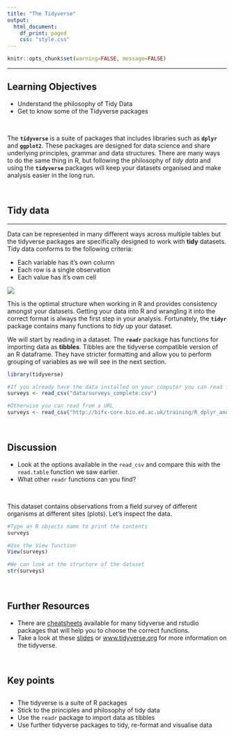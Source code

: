 ```yaml
---
title: "The Tidyverse"
output:
  html_document:
    df_print: paged
    css: "style.css"
---
```


<head>
<script src="https://kit.fontawesome.com/ece750edd7.js" crossorigin="anonymous"></script>
</head>

```r
knitr::opts_chunk$set(warning=FALSE, message=FALSE)
```

----

##
<div class="objectives">
<h2><i class="far fa-check-square"></i> Learning Objectives</h2>
 * Understand the philosophy of Tidy Data
 * Get to know some of the Tidyverse packages
</div>
<br>

The **`tidyverse`** is a suite of packages that includes libraries such as **`dplyr`** and **`ggplot2`**. These packages are designed for data science and share underlying principles, grammar and data structures. There are many ways to do the same thing in R, but following the philosophy of *tidy data* and using the **`tidyverse`** packages will keep your datasets organised and make analysis easier in the long run. 

<br>

## Tidy data
***

Data can be represented in many different ways across multiple tables but the tidyverse packages are specifically designed to work with **tidy** datasets. Tidy data conforms to the following criteria:

* Each variable has it's own column
* Each row is a single observation
* Each value has it's own cell

![](images/tidy.png)

This is the optimal structure when working in R and provides consistency amongst your datasets. Getting your data into R and wrangling it into the correct format is always the first step in your analysis. Fortunately, the **`tidyr`** package contains many functions to *tidy* up your dataset.

We will start by reading in a dataset. The **`readr`** package has functions for importing data as **tibbles**. Tibbles are the tidyverse compatible version of an R dataframe. They have stricter formatting and allow you to perform grouping of variables as we will see in the next section.

```r
library(tidyverse)

#If you already have the data installed on your computer you can read from a file:
surveys <- read_csv("data/surveys_complete.csv")
```

```r
#Otherwise you can read from a URL
surveys <- read_csv("http://bifx-core.bio.ed.ac.uk/training/R_dplyr_and_ggplot2/data/surveys_complete.csv")
```

<br>
<div class="discussion">
<h2><i class="far fa-bell"></i> Discussion</h2>
* Look at the options available in the `read_csv` and compare this with the `read.table` function we saw earlier.
* What other `readr` functions can you find?
</div>
<br>

This dataset contains observations from a field survey of different organisms at different sites (plots). Let's inspect the data.

```r
#Type an R objects name to print the contents
surveys
```

```r
#Use the View function
View(surveys)
```

```r
#We can look at the structure of the dataset
str(surveys)
```

<br>
<div class="resources">
<h2><i class="fas fa-book"></i> Further Resources</h2>
* There are [cheatsheets](https://rstudio.com/resources/cheatsheets/) available for many tidyverse and rstudio packages that will help you to choose the correct functions.
* Take a look at these [slides](https://drive.google.com/open?id=181oNGmKKxyx3XUDvYFgxtGj4aQjCguW0LRb3r0UIviM) or [www.tidyverse.org](www.tidyverse.org) for more information on the tidyverse.
</div>
<br>

<div class="key-points">
<h2><i class="fas fa-thumbtack"></i> Key points</h2>
##
 * The tidyverse is a suite of R packages
 * Stick to the principles and philosophy of tidy data
 * Use the `readr` package to import data as tibbles 
 * Use further tidyverse packages to tidy, re-format and visualise data
</div>
<br>
